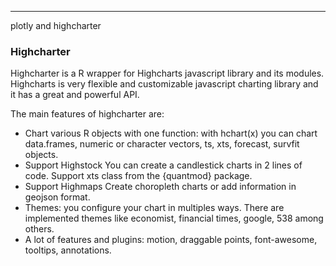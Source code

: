 
------------------------------

plotly and highcharter


### Highcharter

Highcharter is a R wrapper for Highcharts javascript library and its modules. Highcharts is very flexible and customizable javascript charting library and it has a great and powerful API.

The main features of highcharter are:

* Chart various R objects with one function: with hchart(x) you can chart data.frames, numeric or character vectors, ts, xts, forecast, survfit objects.
* Support Highstock You can create a candlestick charts in 2 lines of code. Support xts class from the {quantmod} package.
* Support Highmaps Create choropleth charts or add information in geojson format.
* Themes: you configure your chart in multiples ways. There are implemented themes like economist, financial times, google, 538 among others.
* A lot of features and plugins: motion, draggable points, font-awesome, tooltips, annotations.
